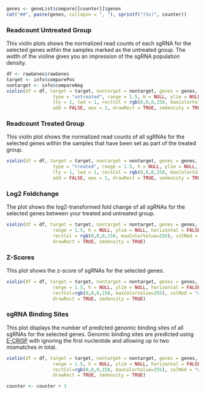 <!-- 
save as 'compareChild.Rmd'
child of 'compare.Rmd'
--> 


```r
genes <- geneList$compare[[counter]]$genes
cat("##", paste(genes, collapse = ", "), sprintf("(%s)", counter))
```


 
### Readcount Untreated Group

This violin plots shows the normalized read counts of each sgRNA for the selected genes within the samples marked as the untreated group. The width of the violine gives you an impression of the sgRNA population density.

```r
df <- rawGenes$rawGenes
target <- info$comparePos
nontarget <- info$compareNeg
violin(df = df, target = target, nontarget = nontarget, genes = genes, 
                 type = "untreated", range = 1.5, h = NULL, ylim = NULL, horizontal = FALSE, border = "black", 
                 lty = 1, lwd = 1, rectCol = rgb(0,0,0,150, maxColorValue=255), colMed = "white", pchMed = 16, 
                 add = FALSE, wex = 1, drawRect = TRUE, smdensity = TRUE)
```

### Readcount Treated Group

This violin plot shows the normalized read counts of all sgRNAs for the selected genes within the samples that have been set as part of the treated group.

```r
violin(df = df, target = target, nontarget = nontarget, genes = genes, 
                 type = "treated", range = 1.5, h = NULL, ylim = NULL, horizontal = FALSE, border = "black", 
                 lty = 1, lwd = 1, rectCol = rgb(0,0,0,150, maxColorValue=255), colMed = "white", pchMed = 16, 
                 add = FALSE, wex = 1, drawRect = TRUE, smdensity = TRUE)
```

### Log2 Foldchange

The plot shows the log2-transformed fold change of all sgRNAs for the selected genes between your treated and untreated group.

```r
violin(df = df, target = target, nontarget = nontarget, genes = genes, type = "log2foldchange",
                 range = 1.5, h = NULL, ylim = NULL, horizontal = FALSE, border = "black", lty = 1, lwd = 1,
                 rectCol = rgb(0,0,0,150, maxColorValue=255), colMed = "white", pchMed = 16, add = FALSE, wex = 1,
                 drawRect = TRUE, smdensity = TRUE)
```

### Z-Scores

This plot shows the z-score of sgRNAs for the selected genes.

```r
violin(df = df, target = target, nontarget = nontarget, genes = genes, type = "z.score.foldchange",
                 range = 1.5, h = NULL, ylim = NULL, horizontal = FALSE, border = "black", lty = 1, lwd = 1,
                 rectCol=rgb(0,0,0,150, maxColorValue=255), colMed = "white", pchMed = 16, add = FALSE, wex = 1, 
                 drawRect = TRUE, smdensity = TRUE)
```

### sgRNA Binding Sites

This plot displays the number of predicted genomic binding sites of all sgRNAs for the selected genes. Genomic binding sites are predicted using [E-CRISP](http://www.e-crisp.org/E-CRISP/) with ignoring the first nucleotide and allowing up to two mismatches in total.

```r
violin(df = df, target = target, nontarget = nontarget, genes = genes, type = "offtargets", 
                 range = 1.5, h = NULL, ylim = NULL, horizontal = FALSE, border = "black", lty = 1, lwd = 1,
                 rectCol=rgb(0,0,0,150, maxColorValue=255), colMed = "white", pchMed = 16, add = FALSE, wex = 1, 
                 drawRect = TRUE, smdensity = TRUE)
```



```r
counter <- counter + 1
```







